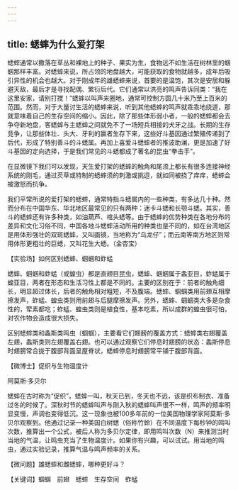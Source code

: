 ```yaml
---
---
---
```

title: 蟋蟀为什么爱打架
---




蟋蟀通常以撒落在草丛和裸地上的种子、果实为生，食物远不如生活在树林里的蝈蝈那样丰富。对蟋蟀来说，所占领的地盘越大，可能获取的食物就越多，成年后吸引异性的机会也越大。对于刚成年的雄蟋蟀来说，首要的是温饱，其次是安居和躲避天敌，最后才是寻找配偶、繁衍后代。它们通常以洪亮的鸣声告诉同类：“我在这里安家，请别打搅！”蟋蟀以叫声来圈地，通常可控制方圆几十米乃至上百米的范围。然而，对于大量讨生活的蟋蟀来说，听到其他蟋蟀的鸣声就乖乖地绕道，那就意味着自己的生存空间的缩小。因此，除了那些体形弱小者，一般的蟋蟀都会去争夺新地盘，客蟋蟀与主蟋蟀之间就免不了一场短兵相接的犬牙之战。长期的生存竞争，让那些体壮、头大、牙利的赢者生存下来，这些好斗基因通过繁殖传递到了后代，形成了特别善斗的斗蟋属。再加上喜爱斗蟋蟀者的推波助澜，更是加速了好斗基因的定向选择，于是我们常见的斗蟋都成了著名的昆虫“拳击手”。

在显微镜下我们可以发现，天生爱打架的蟋蟀的触角和尾须上都长有很多连接神经系统的刚毛，通过芡草或特制的蟋蟀须的刺激或挑逗，就如同被挠了痒痒，蟋蟀会被激怒而抗争。

我们平常所说的爱打架的蟋蟀，通常特指斗蟋属内的一些种类，有多达几十种。然而分布在中国华东、华北地区最常见的只有两种：迷卡斗蟋和长颚斗蟋。其实，善斗的蟋蟀还有许多种类，如油葫芦、棺头蟋等。由于蟋蟀的优势种类在各地分布的差异和文化习俗不同，中国各地斗蟋蟀活动所用的种类也是不同的，如在台湾地区是用体形强壮的双斑蟋蟀，又叫画镜，当地称为“乌龙仔”；而云南等南方地区则常用体形更粗壮的巨蟋，又叫花生大蟋。（金杏宝）





【实验场】如何区别蟋蟀、蝈蝈和蚱蜢

蟋蟀、蝈蝈和蚱蜢（或蝗虫）都是直翅目昆虫，蟋蟀、蝈蝈属于螽亚目，蚱蜢属于蝗亚目，两者在形态和生活习性上都是不同的。主要的区别在于：前者的触角细长，明显超过体长，后者的触角相对粗短，不及腹端。蟋蟀、蝈蝈类用前翅互相摩擦发声，蚱蜢、蝗虫类则用前翅与后腿摩擦发声。另外，蟋蟀、蝈蝈类大多是杂食性的，荤素都吃；蚱蜢、蝗虫类则是植食性，基本吃素，所以成群的蝗虫很可怕，对农作物会造成很大损失。

区别蟋蟀类和螽斯类鸣虫（蝈蝈），主要看它们翅膀的覆盖方式：蟋蟀类右翅覆盖左翅，螽斯类则左翅覆盖右翅。也可以通过观察它们停息时翅膀的状态：螽斯停息时翅膀常合拢于腹部背面呈屋脊状，蟋蟀停息时翅膀常平铺于腹部背面。





【微博士】促织与生物温度计

阿莫斯·多贝尔



蟋蟀在古时称为“促织”。蟋蟀一叫，秋天已到，冬天也不远，该是织布制衣、准备过冬的时候了。深秋时节的蟋蟀叫声与刚入秋的蟋蟀叫声很不一样，鸣声的频率明显变慢，声调也变得低沉。这一现象也被100多年前的一位美国物理学家阿莫斯·多贝尔观察到。他通过记录一种美国白树蟋（俗称竹蛉）在不同温度下每秒钟的鸣叫次数，推算出一个公式，被后人称为多贝尔定律，即用鸣叫次数（N）来推测当时当地的气温，让鸣虫充当了生物温度计。如果你有兴趣，可以试试。用当地的鸣虫，通过实验记录，推算气温与鸣声频率的关系。

【微问题】雄蟋蟀和雌蟋蟀，哪种更好斗？

【关键词】蝈蝈　前翅　蟋蟀　生存空间　蚱蜢
